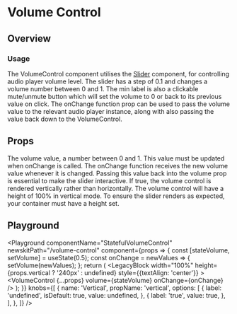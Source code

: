 


# Volume Control

## Overview

### Usage

The VolumeControl component utilises the [Slider](/components/slider) component, for controlling audio player volume level.
The slider has a step of 0.1 and changes a volume number between 0 and 1. The min label is also a clickable mute/unmute button
which will set the volume to 0 or back to its previous value on click. The onChange function prop can be used to pass the volume
value to the relevant audio player instance, along with also passing the value back down to the VolumeControl.

## Props

<LegacyBlock marginTop="sizing050">
  <Prop name="volume" required type="number">
    The volume value, a number between 0 and 1. This value must be updated when
    onChange is called.
  </Prop>
  <Prop name="onChange" required type="(volume: number) => void">
    The onChange function receives the new volume value whenever it is changed.
    Passing this value back into the volume prop is essential to make the slider
    interactive.
  </Prop>
  <Prop name="vertical" type="boolean">
    If true, the volume control is rendered vertically rather than horizontally.
    The volume control will have a height of 100% in vertical mode. To ensure
    the slider renders as expected, your container must have a height set.
  </Prop>
</LegacyBlock>

## Playground

<Playground
  componentName="StatefulVolumeControl"
  newskitPath="/volume-control"
  component={props => {
    const [stateVolume, setVolume] = useState(0.5);
    const onChange = newValues => {
      setVolume(newValues);
    };
    return (
      <LegacyBlock
        width="100%"
        height={props.vertical ? '240px' : undefined}
        style={{textAlign: 'center'}}
      >
        <VolumeControl {...props} volume={stateVolume} onChange={onChange} />
      </LegacyBlock>
    );
  }}
  knobs={[
    {
      name: 'Vertical',
      propName: 'vertical',
      options: [
        {
          label: 'undefined',
          isDefault: true,
          value: undefined,
        },
        {
          label: 'true',
          value: true,
        },
      ],
    },
  ]}
/>
